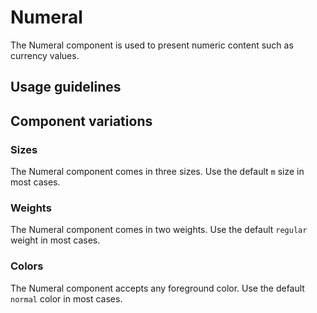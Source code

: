 
<Meta of={Stories} />

# Numeral

<Status variant="stable" />

The Numeral component is used to present numeric content such as currency values.

<Story of={Stories.Base} />
<Props />

## Usage guidelines

## Component variations

### Sizes

The Numeral component comes in three sizes. Use the default `m` size in most cases.

<Story of={Stories.Sizes} />

### Weights

The Numeral component comes in two weights. Use the default `regular` weight in most cases.

<Story of={Stories.Weights} />

### Colors

The Numeral component accepts any foreground color. Use the default `normal` color in most cases.

<Story of={Stories.Colors} />
